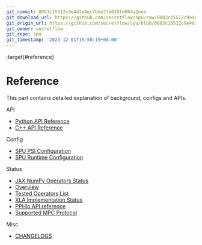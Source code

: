 ```yaml
---
git_commit: 0883c15512c9e4d3e4ec7bbe27e038fd084a2eee
git_download_url: https://github.com/secretflow/spu/raw/0883c15512c9e4d3e4ec7bbe27e038fd084a2eee/docs/reference/index.rst
git_origin_url: https://github.com/secretflow/spu/blob/0883c15512c9e4d3e4ec7bbe27e038fd084a2eee/docs/reference/index.rst
git_owner: secretflow
git_repo: spu
git_timestamp: '2023-12-01T19:50:19+08:00'
---
```


:target{#reference}

# <Target id="id1" />Reference

This part contains detailed explanation of background, configs and APIs.

<TableOfContents>


  <p className="caption">
    API
  </p>

  - [Python API Reference](py_api.mdx)
  - [C++ API Reference](cpp_api.mdx)
</TableOfContents>

<TableOfContents>


  <p className="caption">
    Config
  </p>

  - [SPU PSI Configuration](psi_config.mdx)
  - [SPU Runtime Configuration](runtime_config.mdx)
</TableOfContents>

<TableOfContents>


  <p className="caption">
    Status
  </p>

  - [JAX NumPy Operators Status](np_op_status.mdx)
  - [Overview](np_op_status.mdx#overview)
  - [Tested Operators List](np_op_status.mdx#tested-operators-list)
  - [XLA Implementation Status](xla_status.mdx)
  - [PPHlo API reference](pphlo_doc.mdx)
  - [Supported MPC Protocol](mpc_status.mdx)
</TableOfContents>

<TableOfContents>


  <p className="caption">
    Misc.
  </p>

  - [CHANGELOGS](change_log.mdx)
</TableOfContents>
